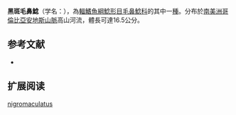 {{Speciesbox
| name = 黑斑毛鼻鯰
| image = 
| image_width = 
| status = NE
| status_system = IUCN3.1
| genus = Trichomycterus
| species = nigromaculatus
| authority = [[Boulenger|Boulenger]], 1887
| synonyms = *''Trichomycterus nigromaculatum''<br /><small>Boulenger, 1887</small>
}}

'''黑斑毛鼻鯰'''（学名：''{{lang|en|Trichomycterus nigromaculatus}}''），為[[輻鰭魚綱|輻鰭魚綱]][[鯰形目|鯰形目]][[毛鼻鯰科|毛鼻鯰科]]的其中一[[種|種]]。分布於[[南美洲|南美洲]][[哥倫比亞|哥倫比亞]][[安地斯山脈|安地斯山脈]]高山河流，體長可達16.5公分。

==参考文献==
*{{FishBase_species|genus=Trichomycterus|species=nigromaculatus|year=2011|month=12}}

== 扩展阅读 ==
{{refbegin}}
{{wikispecies-inline|Trichomycterus nigromaculatus|黑斑毛鼻鯰}}
{{refend}}
{{Taxonbar|from=Q3760290}}

[[Category:毛鼻鯰属|nigromaculatus]]


{{鯰形目小作品}}